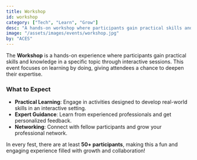 ```yaml
---
title: Workshop
id: workshop
category: ["Tech", "Learn", "Grow"]
desc: "A hands-on workshop where participants gain practical skills and knowledge in a specific topic through interactive sessions."
image: "/assets/images/events/workshop.jpg"
by: "ACES"
---
```


The **Workshop** is a hands-on experience where participants gain practical skills and knowledge in a specific topic through interactive sessions. This event focuses on learning by doing, giving attendees a chance to deepen their expertise.

### What to Expect

- **Practical Learning**: Engage in activities designed to develop real-world skills in an interactive setting.
- **Expert Guidance**: Learn from experienced professionals and get personalized feedback.
- **Networking**: Connect with fellow participants and grow your professional network.

In every fest, there are at least **50+ participants**, making this a fun and engaging experience filled with growth and collaboration!
